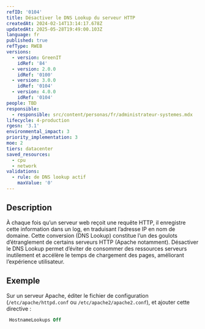 ```yaml
---
refID: '0104'
title: Désactiver le DNS Lookup du serveur HTTP
createdAt: 2024-02-14T13:14:17.678Z
updatedAt: 2025-05-28T19:49:00.103Z
language: fr
published: true
refType: RWEB
versions:
  - version: GreenIT
    idRef: '84'
  - version: 2.0.0
    idRef: '0100'
  - version: 3.0.0
    idRef: '0104'
  - version: 4.0.0
    idRef: '0104'
people: TBD
responsible:
  - responsible: src/content/personas/fr/administrateur-systemes.mdx
lifecycle: 4-production
rgesn: '3.1'
environmental_impact: 3
priority_implementation: 3
moe: 2
tiers: datacenter
saved_resources:
  - cpu
  - network
validations:
  - rule: de DNS lookup actif
    maxValue: '0'
---
```


## Description

À chaque fois qu’un serveur web reçoit une requête HTTP, il enregistre cette information dans un log, en traduisant l’adresse IP en nom de domaine. Cette conversion (DNS Lookup) constitue l’un des goulots d’étranglement de certains serveurs HTTP (Apache notamment). Désactiver le DNS Lookup permet d’éviter de consommer des ressources serveurs inutilement et accélère le temps de chargement des pages, améliorant l’expérience utilisateur.

## Exemple

Sur un serveur Apache, éditer le fichier de configuration (`/etc/apache/httpd.conf` ou `/etc/apache2/apache2.conf`), et ajouter cette directive :

```apache
 HostnameLookups Off
```
